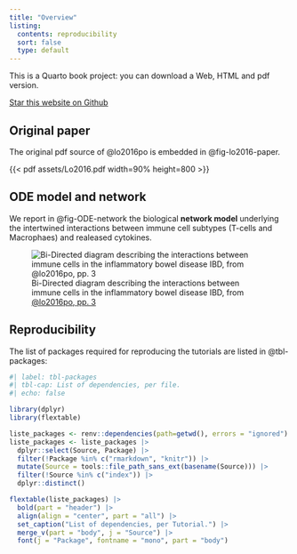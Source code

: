 ```yaml
---
title: "Overview"
listing:
  contents: reproducibility
  sort: false
  type: default
---
```


This is a Quarto book project: you can download a Web, HTML and pdf version.

```{=html}
<a class="github-button" href="https://github.com/bastienchassagnol/COPASI_Team216_Lo2016/" data-icon="octicon-star" data-size="large" data-show-count="true" aria-label="Star this website on Github">Star this website on Github</a><script async defer src="https://buttons.github.io/buttons.js"></script>
```

## Original paper


The original pdf source of @lo2016po is embedded in @fig-lo2016-paper.

::: {#fig-lo2016-paper}

{{< pdf assets/Lo2016.pdf width=90% height=800 >}}

:::


## ODE model and network

We report in @fig-ODE-network the biological **network model** underlying the intertwined interactions between immune cell subtypes (T-cells and Macrophaes) and realeased cytokines. 

![Bi-Directed diagram describing the interactions between immune cells in the inflammatory bowel disease IBD, from [@lo2016po, pp. 3](https://journals.plos.org/plosone/article/figure?id=10.1371/journal.pone.0170865.g001)](assets/img/ODE_network.png){#fig-ODE-network}

## Reproducibility 

The list of packages required for reproducing the tutorials are listed in @tbl-packages:

```r
#| label: tbl-packages
#| tbl-cap: List of dependencies, per file.
#| echo: false

library(dplyr)
library(flextable)

liste_packages <- renv::dependencies(path=getwd(), errors = "ignored") 
liste_packages <- liste_packages |> 
  dplyr::select(Source, Package) |> 
  filter(!Package %in% c("rmarkdown", "knitr")) |> 
  mutate(Source = tools::file_path_sans_ext(basename(Source))) |> 
  filter(!Source %in% c("index")) |> 
  dplyr::distinct()

flextable(liste_packages) |> 
  bold(part = "header") |> 
  align(align = "center", part = "all") |> 
  set_caption("List of dependencies, per Tutorial.") |> 
  merge_v(part = "body", j = "Source") |> 
  font(j = "Package", fontname = "mono", part = "body")
```





